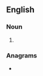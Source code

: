 ==English==

===Noun===
{{head|en|noun form}}

# {{plural of|en|downbeat}}

===Anagrams===
* {{anagrams|en|a=abdenostw|beat downs|beatdowns|beats down}}